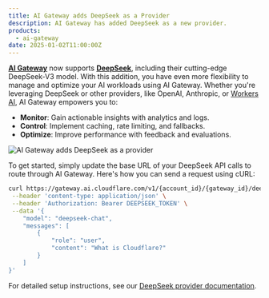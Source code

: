 ```yaml
---
title: AI Gateway adds DeepSeek as a Provider
description: AI Gateway has added DeepSeek as a new provider.
products:
  - ai-gateway
date: 2025-01-02T11:00:00Z
---
```


[**AI Gateway**](/ai-gateway/) now supports [**DeepSeek**](/ai-gateway/providers/deepseek/), including their cutting-edge DeepSeek-V3 model. With this addition, you have even more flexibility to manage and optimize your AI workloads using AI Gateway. Whether you're leveraging DeepSeek or other providers, like OpenAI, Anthropic, or [Workers AI](/workers-ai/), AI Gateway empowers you to:

- **Monitor**: Gain actionable insights with analytics and logs.
- **Control**: Implement caching, rate limiting, and fallbacks.
- **Optimize**: Improve performance with feedback and evaluations.

![AI Gateway adds DeepSeek as a provider](~/assets/images/ai-gateway/deepseek.png)

To get started, simply update the base URL of your DeepSeek API calls to route through AI Gateway. Here's how you can send a request using cURL:

```bash title="Example fetch request"
curl https://gateway.ai.cloudflare.com/v1/{account_id}/{gateway_id}/deepseek/chat/completions \
 --header 'content-type: application/json' \
 --header 'Authorization: Bearer DEEPSEEK_TOKEN' \
 --data '{
    "model": "deepseek-chat",
    "messages": [
        {
            "role": "user",
            "content": "What is Cloudflare?"
        }
    ]
}'
```

For detailed setup instructions, see our [DeepSeek provider documentation](/ai-gateway/providers/deepseek/).
